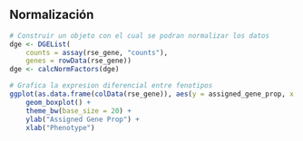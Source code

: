 ## Normalización 

```r
# Construir un objeto con el cual se podran normalizar los datos
dge <- DGEList(
    counts = assay(rse_gene, "counts"),
    genes = rowData(rse_gene))
dge <- calcNormFactors(dge)
```
```r
# Grafica la expresion diferencial entre fenotipos
ggplot(as.data.frame(colData(rse_gene)), aes(y = assigned_gene_prop, x = sra_attribute.phenotype)) +
    geom_boxplot() +
    theme_bw(base_size = 20) +
    ylab("Assigned Gene Prop") +
    xlab("Phenotype")

```

